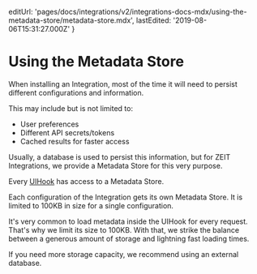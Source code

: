 
  editUrl:
    'pages/docs/integrations/v2/integrations-docs-mdx/using-the-metadata-store/metadata-store.mdx',
  lastEdited: '2019-08-06T15:31:27.000Z'
}

# Using the Metadata Store

When installing an Integration, most of the time it will need to persist different configurations and information.

This may include but is not limited to:

- User preferences
- Different API secrets/tokens
- Cached results for faster access

Usually, a database is used to persist this information, but for ZEIT Integrations, we provide a Metadata Store for this very purpose.

Every [UIHook](#creating-an-integration/step-2-creating-a-uihook) has access to a Metadata Store.

Each configuration of the Integration gets its own Metadata Store. It is limited to 100KB in size for a single configuration.

It's very common to load metadata inside the UIHook for every request. That's why we limit its size to 100KB. With that, we strike the balance between a generous amount of storage and lightning fast loading times.

If you need more storage capacity, we recommend using an external database.

<AccessViaIntegrationUtils />
<API />
